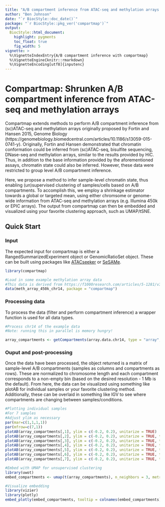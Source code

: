 ```yaml
---
title: "A/B compartment inference from ATAC-seq and methylation arrays with compartmap"
author: "Ben Johnson"
date: "`r BiocStyle::doc_date()`"
package: "`r BiocStyle::pkg_ver('compartmap')`" 
output:
  BiocStyle::html_document:
    highlight: pygments
    toc_float: true
    fig_width: 5
vignette: >
  %\VignetteIndexEntry{A/B compartment inference with compartmap}
  %\VignetteEngine{knitr::rmarkdown}
  %\VignetteEncoding[utf8]{inputenc}
---
```


# Compartmap: Shrunken A/B compartment inference from ATAC-seq and methylation arrays

Compartmap extends methods to perform A/B compartment inference from (sc)ATAC-seq and methylation arrays originally proposed by Fortin and Hansen 2015, Genome Biology (https://genomebiology.biomedcentral.com/articles/10.1186/s13059-015-0741-y). Originally, Fortin and Hansen demonstrated that chromatin conformation could be inferred from (sc)ATAC-seq, bisulfite sequencing, DNase-seq and methylation arrays, similar to the results provided by HiC. Thus, in addition to the base information provided by the aforementioned assays, chromatin state could also be inferred. However, these data were restricted to group level A/B compartment inference.

Here, we propose a method to infer sample-level chromatin state, thus enabling (un)supervised clustering of samples/cells based on A/B compartments. To accomplish this, we employ a shrinkage estimator towards a global or targeted mean, using either chromsome or genome-wide information from ATAC-seq and methylation arrays (e.g. Illumina 450k or EPIC arrays). The output from compartmap can then be embedded and visualized using your favorite clustering approach, such as UMAP/tSNE.

## Quick Start

### Input
The expected input for compartmap is either a RangedSummarizedExperiment object or GenomicRatioSet object. These can be built using packages like [ATACseeker](https://github.com/biobenkj/ATACseeker) or [SeSAMe](https://www.bioconductor.org/packages/devel/bioc/html/sesame.html). 

```r

library(compartmap)

#Load in some example methylation array data
#This data is derived from https://f1000research.com/articles/5-1281/v3
data(meth_array_450k_chr14, package = "compartmap")

```

### Processing data

To process the data (filter and perform compartment inference) a wrapper function is used for all data types.

```r

#Process chr14 of the example data
#Note: running this in parallel is memory hungry!

array_compartments <- getCompartments(array.data.chr14, type = "array", parallel = FALSE, chrs = "chr14")

```

### Ouput and post-processing

Once the data have been processed, the object returned is a matrix of sample-level A/B compartments (samples as columns and compartments as rows). These are normalized to chromosome length and each compartment corresponds to a non-empty bin (based on the desired resolution - 1 Mb is the default). From here, the data can be visualized using something like plotAB for individual samples or your favorite clustering method. Additionally, these can be overlaid in something like IGV to see where compartments are changing between samples/conditions. 

```r

#Plotting individual samples
#For 7 samples
#Adjust ylim as necessary
par(mar=c(1,1,1,1))
par(mfrow=c(7,1))
plotAB(array_compartments[,1], ylim = c(-0.2, 0.2), unitarize = TRUE)
plotAB(array_compartments[,2], ylim = c(-0.2, 0.2), unitarize = TRUE, top.col = "goldenrod")
plotAB(array_compartments[,3], ylim = c(-0.2, 0.2), unitarize = TRUE, top.col = "darkblue")
plotAB(array_compartments[,4], ylim = c(-0.2, 0.2), unitarize = TRUE, top.col = "red")
plotAB(array_compartments[,5], ylim = c(-0.2, 0.2), unitarize = TRUE, top.col = "black")
plotAB(array_compartments[,6], ylim = c(-0.2, 0.2), unitarize = TRUE, top.col = "cyan")
plotAB(array_compartments[,7], ylim = c(-0.2, 0.2), unitarize = TRUE, top.col = "seagreen")

#Embed with UMAP for unsupervised clustering
library(uwot)
embed_compartments <- umap(t(array_compartments), n_neighbors = 3, metric = "manhattan", n_components = 5, n_trees = 100)

#Visualize embedding
library(vizier)
library(plotly)
embed_plotly(embed_compartments, tooltip = colnames(embed_compartments), show_legend = FALSE)

```
